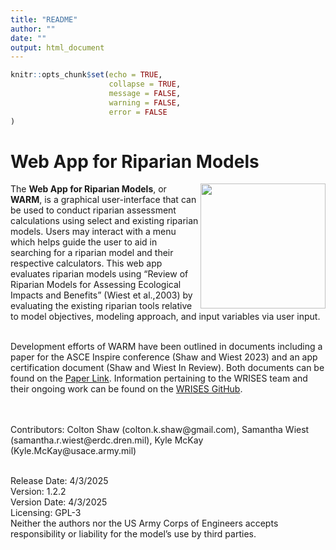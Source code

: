 ```yaml
---
title: "README"
author: ""
date: ""
output: html_document
---
```


```r
knitr::opts_chunk$set(echo = TRUE,
                      collapse = TRUE,
                      message = FALSE,
                      warning = FALSE,
                      error = FALSE
)
```


# Web App for Riparian Models

<img src="SmallStream2WestPoint.jpg" align="right" width=200/>

The **Web App for Riparian Models**, or **WARM**, is a graphical user-interface that can be used to conduct riparian assessment calculations using select and existing riparian models. Users may interact with a menu which helps guide the user to aid in searching for a riparian model and their respective calculators. This web app evaluates riparian models using "Review of Riparian Models for Assessing Ecological Impacts and Benefits" (Wiest et al.,2003) by evaluating the existing riparian tools relative to model objectives, modeling approach, and input variables via user input. 

<br />
Development efforts of WARM have been outlined in documents including a paper for the ASCE Inspire conference (Shaw and Wiest 2023) and an app certification document (Shaw and Wiest In Review). Both documents can be found on the [Paper Link](https://erdc-library.erdc.dren.mil/items/e8922532-ce64-4016-9a0b-9b6aa5485aab). Information pertaining to the WRISES team and their ongoing work can be found on the [WRISES GitHub](https://github.com/USACE-WRISES/WARM).

<br /><br />
Contributors: Colton Shaw (colton.k.shaw@gmail.com), Samantha Wiest (samantha.r.wiest@erdc.dren.mil), Kyle McKay (Kyle.McKay@usace.army.mil)

<br />
Release Date: 4/3/2025
<br />
Version: 1.2.2
<br />
Version Date: 4/3/2025 
<br />
Licensing: GPL-3
<br />
Neither the authors nor the US Army Corps of Engineers accepts responsibility or liability for the model's use by third parties.

